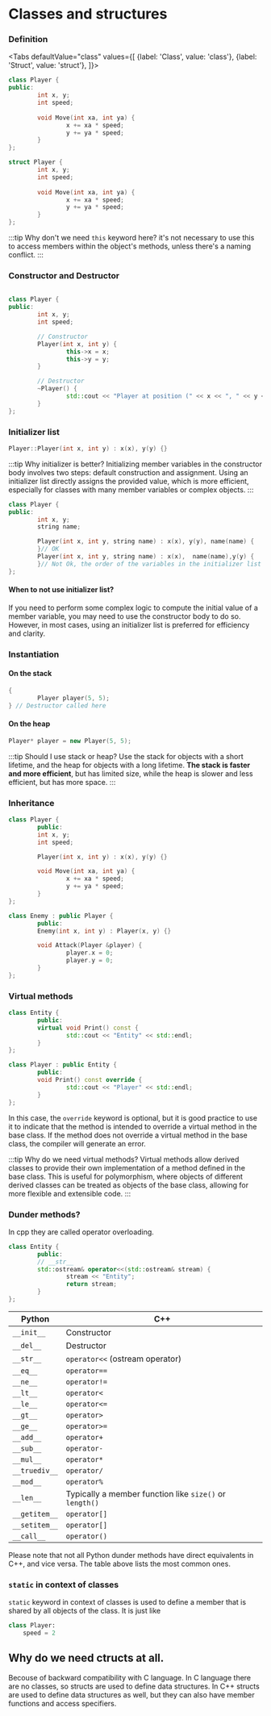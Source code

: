 
# Classes and structures

### Definition
<Tabs
    defaultValue="class"
    values={[
        {label: 'Class', value: 'class'},
        {label: 'Struct', value: 'struct'},
    ]}>

<TabItem value="class">

```cpp
class Player {
public:
        int x, y;
        int speed;
        
        void Move(int xa, int ya) {
                x += xa * speed; 
                y += ya * speed;
        }
};
```
</TabItem>

<TabItem value="struct">

```cpp
struct Player {
        int x, y;
        int speed;
        
        void Move(int xa, int ya) {
                x += xa * speed; 
                y += ya * speed;
        }
};
```
</TabItem>

</Tabs>

:::tip Why don't we need `this` keyword here?
it's not necessary to use this to access members within the object's methods, unless there's a naming conflict.
:::



### Constructor and Destructor

```cpp

class Player {
public:
        int x, y;
        int speed;

        // Constructor
        Player(int x, int y) {
                this->x = x;
                this->y = y;
        }

        // Destructor
        ~Player() {
                std::cout << "Player at position (" << x << ", " << y << ") is being destroyed." << std::endl;
        }
};
```

### Initializer list



```cpp
Player::Player(int x, int y) : x(x), y(y) {}
```
:::tip Why initializer is better?
Initializing member variables in the constructor body involves two steps: default construction and assignment. Using an initializer list directly assigns the provided value, which is more efficient, especially for classes with many member variables or complex objects.
:::

```cpp
class Player {
public:
        int x, y;
        string name;

        Player(int x, int y, string name) : x(x), y(y), name(name) {
        }// OK
        Player(int x, int y, string name) : x(x),  name(name),y(y) {
        }// Not Ok, the order of the variables in the initializer list must match the order of the member variables in the class definition.
};
```


#### When to not use initializer list?
If you need to perform some complex logic to compute the initial value of a member variable, you may need to use the constructor body to do so. However, in most cases, using an initializer list is preferred for efficiency and clarity.



### Instantiation

#### On the stack

```cpp
{
        Player player(5, 5);
} // Destructor called here
```

#### On the heap

```cpp
Player* player = new Player(5, 5);
```

:::tip Should I use stack or heap?
Use the stack for objects with a short lifetime, and the heap for objects with a long lifetime. **The stack is faster and more efficient**, but has limited size, while the heap is slower and less efficient, but has more space.
:::


### Inheritance

```cpp
class Player {
        public:
        int x, y;
        int speed;

        Player(int x, int y) : x(x), y(y) {}

        void Move(int xa, int ya) {
                x += xa * speed; 
                y += ya * speed;
        }
};

class Enemy : public Player {
        public:
        Enemy(int x, int y) : Player(x, y) {}

        void Attack(Player &player) {
                player.x = 0;
                player.y = 0;
        }
};
```

### Virtual methods

```cpp
class Entity {
        public:
        virtual void Print() const {
                std::cout << "Entity" << std::endl;
        }
};

class Player : public Entity {
        public:
        void Print() const override {
                std::cout << "Player" << std::endl;
        }
};
```
In this case, the `override` keyword is optional, but it is good practice to use it to indicate that the method is intended to override a virtual method in the base class. If the method does not override a virtual method in the base class, the compiler will generate an error.

:::tip Why do we need virtual methods?
Virtual methods allow derived classes to provide their own implementation of a method defined in the base class. This is useful for polymorphism, where objects of different derived classes can be treated as objects of the base class, allowing for more flexible and extensible code.
:::

### Dunder methods?

In cpp they are called operator overloading.

```cpp
class Entity {
        public:
        // __str__
        std::ostream& operator<<(std::ostream& stream) {
                stream << "Entity";
                return stream;
        }
};
```

| Python        | C++                                                     |
| ------------- | ------------------------------------------------------- |
| `__init__`    | Constructor                                             |
| `__del__`     | Destructor                                              |
| `__str__`     | `operator<<` (ostream operator)                         |
| `__eq__`      | `operator==`                                            |
| `__ne__`      | `operator!=`                                            |
| `__lt__`      | `operator<`                                             |
| `__le__`      | `operator<=`                                            |
| `__gt__`      | `operator>`                                             |
| `__ge__`      | `operator>=`                                            |
| `__add__`     | `operator+`                                             |
| `__sub__`     | `operator-`                                             |
| `__mul__`     | `operator*`                                             |
| `__truediv__` | `operator/`                                             |
| `__mod__`     | `operator%`                                             |
| `__len__`     | Typically a member function like `size()` or `length()` |
| `__getitem__` | `operator[]`                                            |
| `__setitem__` | `operator[]`                                            |
| `__call__`    | `operator()`                                            |

Please note that not all Python dunder methods have direct equivalents in C++, and vice versa. The table above lists the most common ones.


### `static` in context of classes

`static` keyword in context of classes is used to define a member that is shared by all objects of the class.  It is just like

```python
class Player:
    speed = 2
```



## Why do we need ctructs at all.

Becouse of backward compatibility with C language. In C language there are no classes, so structs are used to define data structures. In C++ structs are used to define data structures as well, but they can also have member functions and access specifiers.


